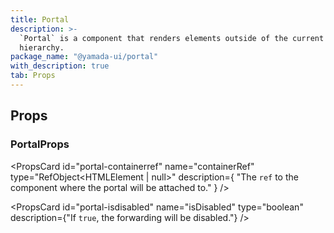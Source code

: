 ```yaml
---
title: Portal
description: >-
  `Portal` is a component that renders elements outside of the current `DOM`
  hierarchy.
package_name: "@yamada-ui/portal"
with_description: true
tab: Props
---
```


## Props

### PortalProps

<PropsCard
  id="portal-containerref"
  name="containerRef"
  type="RefObject<HTMLElement | null>"
  description={
    "The `ref` to the component where the portal will be attached to."
  }
/>

<PropsCard
  id="portal-isdisabled"
  name="isDisabled"
  type="boolean"
  description={"If `true`, the forwarding will be disabled."}
/>

